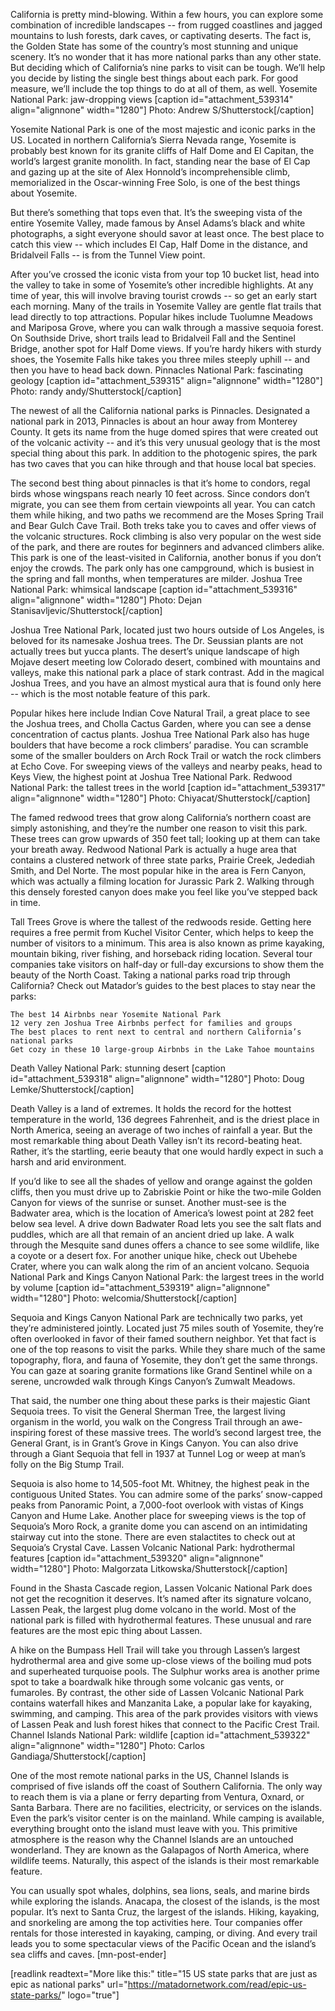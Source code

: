 California is pretty mind-blowing. Within a few hours, you can explore some combination of incredible landscapes -- from rugged coastlines and jagged mountains to lush forests, dark caves, or captivating deserts. The fact is, the Golden State has some of the country’s most stunning and unique scenery. It’s no wonder that it has more national parks than any other state. But deciding which of California’s nine parks to visit can be tough. We’ll help you decide by listing the single best things about each park. For good measure, we’ll include the top things to do at all of them, as well.
Yosemite National Park: jaw-dropping views
[caption id="attachment_539314" align="alignnone" width="1280"] Photo: Andrew S/Shutterstock[/caption]

Yosemite National Park is one of the most majestic and iconic parks in the US. Located in northern California’s Sierra Nevada range, Yosemite is probably best known for its granite cliffs of Half Dome and El Capitan, the world’s largest granite monolith. In fact, standing near the base of El Cap and gazing up at the site of Alex Honnold’s incomprehensible climb, memorialized in the Oscar-winning Free Solo, is one of the best things about Yosemite.

But there’s something that tops even that. It’s the sweeping vista of the entire Yosemite Valley, made famous by Ansel Adams’s black and white photographs, a sight everyone should savor at least once. The best place to catch this view -- which includes El Cap, Half Dome in the distance, and Bridalveil Falls -- is from the Tunnel View point.

After you’ve crossed the iconic vista from your top 10 bucket list, head into the valley to take in some of Yosemite’s other incredible highlights. At any time of year, this will involve braving tourist crowds -- so get an early start each morning. Many of the trails in Yosemite Valley are gentle flat trails that lead directly to top attractions. Popular hikes include Tuolumne Meadows and Mariposa Grove, where you can walk through a massive sequoia forest. On Southside Drive, short trails lead to Bridalveil Fall and the Sentinel Bridge, another spot for Half Dome views. If you’re hardy hikers with sturdy shoes, the Yosemite Falls hike takes you three miles steeply uphill -- and then you have to head back down.
Pinnacles National Park: fascinating geology
[caption id="attachment_539315" align="alignnone" width="1280"] Photo: randy andy/Shutterstock[/caption]

The newest of all the California national parks is Pinnacles. Designated a national park in 2013, Pinnacles is about an hour away from Monterey County. It gets its name from the huge domed spires that were created out of the volcanic activity -- and it’s this very unusual geology that is the most special thing about this park. In addition to the photogenic spires, the park has two caves that you can hike through and that house local bat species.

The second best thing about pinnacles is that it’s home to condors, regal birds whose wingspans reach nearly 10 feet across. Since condors don’t migrate, you can see them from certain viewpoints all year. You can catch them while hiking, and two paths we recommend are the Moses Spring Trail and Bear Gulch Cave Trail. Both treks take you to caves and offer views of the volcanic structures. Rock climbing is also very popular on the west side of the park, and there are routes for beginners and advanced climbers alike. This park is one of the least-visited in California, another bonus if you don’t enjoy the crowds. The park only has one campground, which is busiest in the spring and fall months, when temperatures are milder.
Joshua Tree National Park: whimsical landscape
[caption id="attachment_539316" align="alignnone" width="1280"] Photo: Dejan Stanisavljevic/Shutterstock[/caption]

Joshua Tree National Park, located just two hours outside of Los Angeles, is beloved for its namesake Joshua trees. The Dr. Seussian plants are not actually trees but yucca plants. The desert’s unique landscape of high Mojave desert meeting low Colorado desert, combined with mountains and valleys, make this national park a place of stark contrast. Add in the magical Joshua Trees, and you have an almost mystical aura that is found only here -- which is the most notable feature of this park.

Popular hikes here include Indian Cove Natural Trail, a great place to see the Joshua trees, and Cholla Cactus Garden, where you can see a dense concentration of cactus plants. Joshua Tree National Park also has huge boulders that have become a rock climbers’ paradise. You can scramble some of the smaller boulders on Arch Rock Trail or watch the rock climbers at Echo Cove. For sweeping views of the valleys and nearby peaks, head to Keys View, the highest point at Joshua Tree National Park.
Redwood National Park: the tallest trees in the world
[caption id="attachment_539317" align="alignnone" width="1280"] Photo: Chiyacat/Shutterstock[/caption]

The famed redwood trees that grow along California’s northern coast are simply astonishing, and they’re the number one reason to visit this park. These trees can grow upwards of 350 feet tall; looking up at them can take your breath away. Redwood National Park is actually a huge area that contains a clustered network of three state parks, Prairie Creek, Jedediah Smith, and Del Norte. The most popular hike in the area is Fern Canyon, which was actually a filming location for Jurassic Park 2. Walking through this densely forested canyon does make you feel like you’ve stepped back in time.

Tall Trees Grove is where the tallest of the redwoods reside. Getting here requires a free permit from Kuchel Visitor Center, which helps to keep the number of visitors to a minimum. This area is also known as prime kayaking, mountain biking, river fishing, and horseback riding location. Several tour companies take visitors on half-day or full-day excursions to show them the beauty of the North Coast.
Taking a national parks road trip through California? Check out Matador’s guides to the best places to stay near the parks:

 	The best 14 Airbnbs near Yosemite National Park
 	12 very zen Joshua Tree Airbnbs perfect for families and groups
 	The best places to rent next to central and northern California’s national parks
 	Get cozy in these 10 large-group Airbnbs in the Lake Tahoe mountains


Death Valley National Park: stunning desert
[caption id="attachment_539318" align="alignnone" width="1280"] Photo: Doug Lemke/Shutterstock[/caption]

Death Valley is a land of extremes. It holds the record for the hottest temperature in the world, 136 degrees Fahrenheit, and is the driest place in North America, seeing an average of two inches of rainfall a year. But the most remarkable thing about Death Valley isn’t its record-beating heat. Rather, it’s the startling, eerie beauty that one would hardly expect in such a harsh and arid environment.

If you’d like to see all the shades of yellow and orange against the golden cliffs, then you must drive up to Zabriskie Point or hike the two-mile Golden Canyon for views of the sunrise or sunset. Another must-see is the Badwater area, which is the location of America’s lowest point at 282 feet below sea level. A drive down Badwater Road lets you see the salt flats and puddles, which are all that remain of an ancient dried up lake. A walk through the Mesquite sand dunes offers a chance to see some wildlife, like a coyote or a desert fox. For another unique hike, check out Ubehebe Crater, where you can walk along the rim of an ancient volcano.
Sequoia National Park and Kings Canyon National Park: the largest trees in the world by volume
[caption id="attachment_539319" align="alignnone" width="1280"] Photo: welcomia/Shutterstock[/caption]

Sequoia and Kings Canyon National Park are technically two parks, yet they’re administered jointly. Located just 75 miles south of Yosemite, they’re often overlooked in favor of their famed southern neighbor. Yet that fact is one of the top reasons to visit the parks. While they share much of the same topography, flora, and fauna of Yosemite, they don’t get the same throngs. You can gaze at soaring granite formations like Grand Sentinel while on a serene, uncrowded walk through Kings Canyon’s Zumwalt Meadows.

That said, the number one thing about these parks is their majestic Giant Sequoia trees. To visit the General Sherman Tree, the largest living organism in the world, you walk on the Congress Trail through an awe-inspiring forest of these massive trees. The world’s second largest tree, the General Grant, is in Grant’s Grove in Kings Canyon. You can also drive through a Giant Sequoia that fell in 1937 at Tunnel Log or weep at man’s folly on the Big Stump Trail.

Sequoia is also home to 14,505-foot Mt. Whitney, the highest peak in the contiguous United States. You can admire some of the parks’ snow-capped peaks from Panoramic Point, a 7,000-foot overlook with vistas of Kings Canyon and Hume Lake. Another place for sweeping views is the top of Sequoia’s Moro Rock, a granite dome you can ascend on an intimidating stairway cut into the stone. There are even stalactites to check out at Sequoia’s Crystal Cave.
Lassen Volcanic National Park: hydrothermal features
[caption id="attachment_539320" align="alignnone" width="1280"] Photo: Malgorzata Litkowska/Shutterstock[/caption]

Found in the Shasta Cascade region, Lassen Volcanic National Park does not get the recognition it deserves. It’s named after its signature volcano, Lassen Peak, the largest plug dome volcano in the world. Most of the national park is filled with hydrothermal features. These unusual and rare features are the most epic thing about Lassen.

A hike on the Bumpass Hell Trail will take you through Lassen’s largest hydrothermal area and give some up-close views of the boiling mud pots and superheated turquoise pools. The Sulphur works area is another prime spot to take a boardwalk hike through some volcanic gas vents, or fumaroles. By contrast, the other side of Lassen Volcanic National Park contains waterfall hikes and Manzanita Lake, a popular lake for kayaking, swimming, and camping. This area of the park provides visitors with views of Lassen Peak and lush forest hikes that connect to the Pacific Crest Trail.
Channel Islands National Park: wildlife
[caption id="attachment_539322" align="alignnone" width="1280"] Photo: Carlos Gandiaga/Shutterstock[/caption]

One of the most remote national parks in the US, Channel Islands is comprised of five islands off the coast of Southern California. The only way to reach them is via a plane or ferry departing from Ventura, Oxnard, or Santa Barbara. There are no facilities, electricity, or services on the islands. Even the park’s visitor center is on the mainland. While camping is available, everything brought onto the island must leave with you. This primitive atmosphere is the reason why the Channel Islands are an untouched wonderland. They are known as the Galapagos of North America, where wildlife teems. Naturally, this aspect of the islands is their most remarkable feature.

You can usually spot whales, dolphins, sea lions, seals, and marine birds while exploring the islands. Anacapa, the closest of the islands, is the most popular. It’s next to Santa Cruz, the largest of the islands. Hiking, kayaking, and snorkeling are among the top activities here. Tour companies offer rentals for those interested in kayaking, camping, or diving. And every trail leads you to some spectacular views of the Pacific Ocean and the island’s sea cliffs and caves. [mn-post-ender]

[readlink readtext="More like this:" title="15 US state parks that are just as epic as national parks" url="https://matadornetwork.com/read/epic-us-state-parks/" logo="true"]